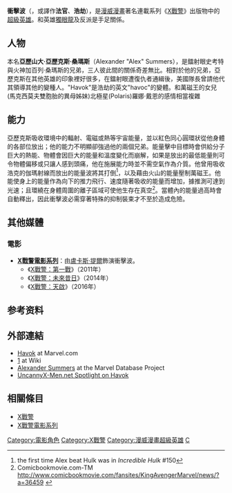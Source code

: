 {{noteTA
|G1=Movie
|G2=X-Men
|G3=Show
|T=zh-cn:冲击波 (漫画);zh-hk:衝擊波 (漫畫); zh-tw:法官 (漫威漫畫);
}}
{{Superherobox| <!--Wikipedia:WikiProject Comics-->
image= 
|converted=y
|caption=
|character_name=衝擊波<br>{{lang|en|Havok}}
|real_name=亞歷山大·亞歷克斯·桑瑪斯
|species=[[變種人|變種人]]
|publisher=[[漫威漫畫|漫威漫畫]]
|debut=《{{tsl|en|Uncanny X-Men|非凡X戰警}}》#54（1969年4月）
|creators={{tsl|en|Arnold Drake|阿諾德·德雷克}}<br/>{{tsl|en|Don Heck|唐·赫克}}<br/>{{tsl|en|Neal Adams|尼爾·亞當斯}}
|alliances=[[X戰警|X戰警]]<br />[[X特攻隊|X特攻隊]]<br />{{le|非凡復仇者|Uncanny Avengers}}<br />{{le|異變人兄弟幫|Brotherhood of Mutants}}<br />[[捍衛者聯盟|捍衛者聯盟]](一天)<br />{{le|X因子調查|X-Factor Investigations}}<br />{{link-en|海盜阻星者|Starjammers}}<br />{{link-en|突變人X六人組|Mutant X (comics)}}
|aliases=
|supports=
|powers=能量吸收、免疫、放射和引爆<br />飛行
|}}
'''衝擊波'''（{{lang-en|Havok}}，或譯作'''法官'''、'''浩劫'''），是[[漫威漫畫|漫威漫畫]]著名連載系列《[[X戰警|X戰警]]》出版物中的[[超級英雄|超級英雄]]。和英雄[[獨眼龍_(漫威漫畫)|獨眼龍]]及反派{{tsl|en|Vulcan (Marvel Comics)|火神 (漫威漫畫)|火神}}是手足關係。

== 人物 ==
本名'''亞歷山大·亞歷克斯·桑瑪斯'''（Alexander "Alex" Summers），是鐳射眼史考特與火神加百列·桑瑪斯的兄弟，三人彼此間的關係奇差無比。相對於他的兄弟，亞歷克斯在其他英雄的印象裡好很多，在鐳射眼遭復仇者通緝後，美國隊長曾請他代其領導其他的變種人。"Havok"是浩劫的英文"havoc"的變體。和萬磁王的女兒(馬克西莫夫雙胞胎的異母姊妹)北極星(Polaris)羅娜·戴恩的感情相當複雜

== 能力 ==
亞歷克斯吸收環境中的輻射、電磁或熱等宇宙能量，並以紅色同心圓環狀從他身體的各部位放出；他的能力不明顯卻強過他的兩個兄弟。能量擊中目標時會供給分子巨大的熱能、物體會因巨大的能量和溫度變化而崩解，如果是放出的最低能量則可令物體偏移或只讓人感到頭痛，他在施展能力時並不需空氣作為介質。他曾用吸收浩克的伽瑪射線而放出的能量波將其打倒<ref>the first time Alex beat Hulk was in ''Incredible Hulk'' #150</ref>，以及藉由火山的能量壓制萬磁王。他能使身上的能量作為向下的推力飛行、速度隨著吸收的能量而增加，據推測可達到光速；且環繞在身體周圍的離子區域可使他生存在真空<ref>Comicbookmovie.com-TM http://www.comicbookmovie.com/fansites/KingAvengerMarvel/news/?a=36459 {{Wayback|url=http://www.comicbookmovie.com/fansites/KingAvengerMarvel/news/?a=36459 |date=20150923224403 }}</ref>。當體內的能量過高時會自動釋出，因此衝擊波必需穿著特殊的抑制裝束才不至於造成危險。

== 其他媒體 ==
=== 電影 ===
*'''[[X戰警電影系列|X戰警電影系列]]'''：由[[盧卡斯·提爾|盧卡斯·提爾]]飾演衝擊波。
**《[[X戰警：第一戰|X戰警：第一戰]]》（2011年）
**《[[X戰警：未來昔日|X戰警：未來昔日]]》（2014年）
**《[[X戰警：天啟|X戰警：天啟]]》（2016年）

== 参考资料 ==
{{Reflist|2}}

== 外部連結 ==
* [http://marvel.com/universe/Havok Havok] {{Wayback|url=http://marvel.com/universe/Havok |date=20140702031130 }} at Marvel.com
* [https://en.wikipedia.org/wiki/Havok_(comics)] {{Wayback|url=https://en.wikipedia.org/wiki/Havok_(comics) |date=20210501130033 }} at Wiki
* [[MarvelDatabase:Alexander_Summers|Alexander Summers]] at the Marvel Database Project
* [https://web.archive.org/web/20070303124452/http://www.uncannyxmen.net/db/spotlight/showquestion.asp?faq=10&fldAuto=62 UncannyX-Men.net Spotlight on Havok]

== 相關條目 ==
*[[X戰警|X戰警]]
*[[X戰警電影系列|X戰警電影系列]]

{{X戰警}}
{{复仇者}}

{{DEFAULTSORT:Havok}}
[[Category:電影角色|Category:電影角色]]
[[Category:X戰警|Category:X戰警]]
[[Category:漫威漫畫超級英雄|Category:漫威漫畫超級英雄]]
[[Category:漫威漫畫突變型|C]]